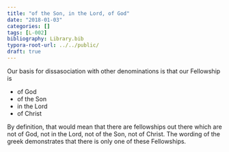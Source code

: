 ```yaml
---
title: "of the Son, in the Lord, of God"
date: "2018-01-03"
categories: []
tags: [L-002]
bibliography: Library.bib
typora-root-url: ../../public/
draft: true
---
```


Our basis for dissasociation with other denominations is that our Fellowship is

- of God
- of the Son
- in the Lord
- of Christ

By definition, that would mean that there are fellowships out there which are not of God, not in the Lord, not of the Son, not of Christ. The wording of the greek demonstrates that there is only one of these Fellowships. 